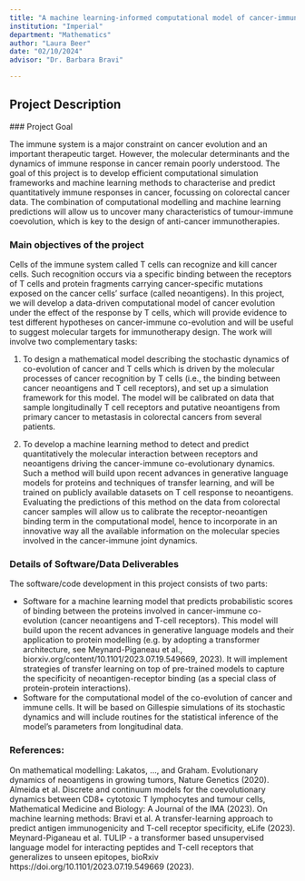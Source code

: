 ```yaml
---
title: "A machine learning-informed computational model of cancer-immune interactions"
institution: "Imperial"
department: "Mathematics"
author: "Laura Beer"
date: "02/10/2024"
advisor: "Dr. Barbara Bravi"

---
```

## Project Description

 ### Project Goal


The immune system is a major constraint on cancer evolution and an important therapeutic target. However, the molecular determinants and the dynamics of immune response in cancer remain poorly understood. The goal of this project is to develop efficient computational simulation frameworks and machine learning methods to characterise and predict quantitatively immune responses in cancer, focussing on colorectal cancer data. The combination of computational modelling and machine learning predictions will allow us to uncover many characteristics of tumour-immune coevolution, which is key to the design of anti-cancer immunotherapies.

### Main objectives of the project

Cells of the immune system called T cells can recognize and kill cancer cells. Such recognition occurs via a specific binding between the receptors of T cells and protein fragments carrying cancer-specific mutations exposed on the cancer cells’ surface (called neoantigens). In this project, we will develop a data-driven computational model of cancer evolution under the effect of the response by T cells, which will provide evidence to test different hypotheses on cancer-immune co-evolution and will be useful to suggest molecular targets for immunotherapy design. The work will involve two complementary tasks:

1. To design a mathematical model describing the stochastic dynamics of co-evolution of cancer and T cells which is driven by the molecular processes of cancer recognition by T cells (i.e., the binding between cancer neoantigens and T cell receptors), and set up a simulation framework for this model. The model will be calibrated on data that sample
longitudinally T cell receptors and putative neoantigens from primary cancer to metastasis in colorectal cancers from several patients.

2. To develop a machine learning method to detect and predict quantitatively the molecular interaction between receptors and neoantigens driving the cancer-immune co-evolutionary dynamics. Such a method will build upon recent advances in generative language models for proteins and techniques of transfer learning, and will be trained on publicly available datasets on T cell response to neoantigens. Evaluating the predictions of this method on the data from colorectal cancer samples will allow us to calibrate the receptor-neoantigen binding term in the computational model, hence to incorporate in an innovative way all the available information on the molecular species involved in the cancer-immune joint dynamics.

### Details of Software/Data Deliverables


The software/code development in this project consists of two parts:

- Software for a machine learning model that predicts probabilistic scores of binding between the proteins involved in cancer-immune co-evolution (cancer neoantigens and T-cell receptors). This model will build upon the recent advances in generative language models and their application to protein modelling (e.g. by adopting a transformer architecture, see Meynard-Piganeau et al., biorxiv.org/content/10.1101/2023.07.19.549669, 2023). It will implement strategies of transfer learning on top of pre-trained models to capture the specificity of neoantigen-receptor binding (as a special class of protein-protein interactions).
- Software for the computational model of the co-evolution of cancer and immune cells. It will be based on Gillespie simulations of its stochastic dynamics and will include routines for the statistical inference of the model’s parameters from longitudinal data.

### References:

On mathematical modelling:
Lakatos, ..., and Graham. Evolutionary dynamics of neoantigens in growing tumors, Nature
Genetics (2020).
Almeida et al. Discrete and continuum models for the coevolutionary dynamics between CD8+ cytotoxic T lymphocytes and tumour cells, Mathematical Medicine and Biology: A Journal of the IMA (2023).
On machine learning methods:
Bravi et al. A transfer-learning approach to predict antigen immunogenicity and T-cell receptor
specificity, eLife (2023).
Meynard-Piganeau et al. TULIP - a transformer based unsupervised language model for interacting peptides and T-cell receptors that generalizes to unseen epitopes, bioRxiv https://doi.org/10.1101/2023.07.19.549669 (2023).